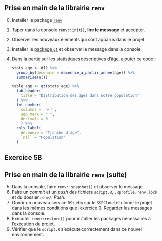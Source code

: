 
:::{.callout-tip collapse="true" icon=false}
## Prise en main de la librairie `renv`

:::{.incremental}
0. Installer le package [`renv`](https://rstudio.github.io/renv/articles/renv.html)
1. Taper dans la console `renv::init()`, __lire le message__ et accepter.
2. Observer les nouveaux élements qui sont apparus dans le projet.
3. Installer le [package `gt`](https://gt.rstudio.com/) et observer le message dans la console.
4. Dans la partie sur les statistiques descriptives d'âge, ajouter ce code :

    ```r
    stats_age <- df2 %>%
      group_by(decennie = decennie_a_partir_annee(age)) %>%
      summarise(n())
    
    table_age <- gt(stats_age) %>%
      tab_header(
        title = "Distribution des âges dans notre population"
      ) %>%
      fmt_number(
        columns = `n()`,
        sep_mark = " ",
        decimals = 0
        ) %>%
      cols_label(
        decennie = "Tranche d'âge",
        `n()` = "Population"
      )
    ```

:::

:::

## Exercice 5B

:::{.callout-tip collapse="true" icon=false}
## Prise en main de la librairie `renv` (suite)

:::{.incremental}
5. Dans la console, faire `renv::snapshot()` et observer le message.
6. Faire un _commit_ et un _push_ des fichiers `script.R`, `.Rprofile`, `renv.lock` et du dossier `renv/`. _Push_.
7. Ouvrir un nouveau service `RStudio` sur le `SSPCloud` et cloner le projet dans les mêmes conditions que l'exercice 0. Regarder les messages dans la console. 
8. Exécuter `renv::restore()` pour installer les packages nécessaires à l'exécution du projet.
9. Vérifier que le `script.R` s'exécute correctement dans ce nouvel environnement.
:::

:::
